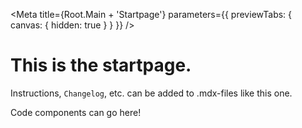
<Meta
  title={Root.Main + 'Startpage'}
  parameters={{ previewTabs: { canvas: { hidden: true } } }}
/>

# This is the startpage.

Instructions, `Changelog`, etc. can be added to .mdx-files like this one.

<Canvas>
  <p>Code components can go here!</p>
</Canvas>
